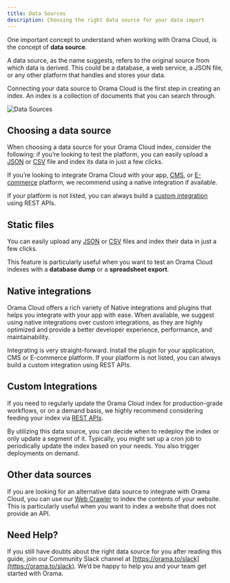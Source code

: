 ```yaml
---
title: Data Sources
description: Choosing the right data source for your data import
---
```


One important concept to understand when working with Orama Cloud, is the concept of **data source**.

A data source, as the name suggests, refers to the original source from which data is derived. This could be a database, a web service, a JSON file, or any other platform that handles and stores your data.

Connecting your data source to Orama Cloud is the first step in creating an index. An index is a collection of documents that you can search through.

![Data Sources](/docs/cloud/data-sources.jpg)

## Choosing a data source

When choosing a data source for your Orama Cloud index, consider the following: if you’re looking to test the platform, you can easily upload a [JSON](/) or [CSV](/) file and index its data in just a few clicks.

If you’re looking to integrate Orama Cloud with your app, [CMS](/), or [E-commerce](/) platform, we recommend using a native integration if available.

If your platform is not listed, you can always build a [custom integration](/) using REST APIs.

## Static files

You can easily upload any [JSON](/) or [CSV](/) files and index their data in just a few clicks.

This feature is particularly useful when you want to test an Orama Cloud indexes with a **database dump** or a **spreadsheet export**.

<div className='grid grid-cols-1 md:grid-cols-2 gap-8'>
  <ImageCTA
    title="JSON File"
    description="Import a JSON file from your computer"
    image="/docs/cloud/json-file.webp"
    href="/docs/cloud/data-sources/static-files/json-file"
  />
  <ImageCTA
    title="CSV File"
    description="Import a CSV file from your computer"
    image="/docs/cloud/csv-file.webp"
    href="/docs/cloud/data-sources/static-files/csv-file"
  />
</div>

## Native integrations

Orama Cloud offers a rich variety of Native integrations and plugins that helps you integrate with your app with ease. When available, we suggest using native integrations over custom integrations, as they are highly optimized and provide a better developer experience, performance, and maintainability.

Integrating is very straight-forward. Install the plugin for your application, CMS or E-commerce platform. If your platform is not listed, you can always build a custom integration using REST APIs.

<div className='grid grid-cols-1 md:grid-cols-2 gap-8'>
  <ImageCTA
    title="Shopify"
    description="Connect your Shopify store to Orama Cloud"
    image="/docs/cloud/shopify.webp"
    href="/docs/cloud/data-sources/native-integrations/shopify"
  />
  <ImageCTA
    title="Strapi"
    description="Integrate Orama Cloud with your Strapi CMS"
    image="/docs/cloud/strapi.webp"
    href="/docs/cloud/data-sources/native-integrations/strapi"
  />
  <ImageCTA
    title="Docusaurus"
    description="Install a plugin to index your Docusaurus site content"
    image="/docs/cloud/docusaurus.webp"
    href="/docs/cloud/data-sources/native-integrations/docusaurus"
  />
  <ImageCTA
    title="ElasticPath"
    description="Connect your ElasticPath store to Orama Cloud"
    image="/docs/cloud/elasticpath.webp"
    href="/docs/cloud/data-sources/native-integrations/elasticpath"
  />
	<ImageCTA
		title="PostgreSQL"
		description="Connect your PostgreSQL database to Orama Cloud"
		image="/docs/cloud/postgresql.webp"
		href="/docs/cloud/data-sources/native-integrations/postgresql"
	/>
</div>

## Custom Integrations

If you need to regularly update the Orama Cloud index for production-grade workflows, or on a demand basis, we highly recommend considering feeding your index via [REST APIs](/).

By utilizing this data source, you can decide when to redeploy the index or only update a segment of it. Typically, you might set up a cron job to periodically update the index based on your needs. You also trigger deployments on demand.

<div className='grid grid-cols-1 md:grid-cols-2 gap-8'>
  <ImageCTA
    title="REST APIs"
    description="Import data using REST APIs. Recommended for custom use cases."
    image="/docs/cloud/rest-apis.webp"
    href="/docs/cloud/data-sources/custom-integrations/rest-apis"
  />
  <ImageCTA
    title="Remote JSON"
    description="Integrate Orama Cloud by providing a JSON endpoint URL to fetch data from."
    image="/docs/cloud/remote-json.webp"
    href="/docs/cloud/data-sources/custom-integrations/remote-json"
  />
</div>


## Other data sources

If you are looking for an alternative data source to integrate with Orama Cloud, you can use our [Web Crawler](/) to index the contents of your website. This is particularly useful when you want to index a website that does not provide an API.

<div className='grid grid-cols-1 md:grid-cols-2 gap-8'>
  <ImageCTA
    title="Web Crawler"
    description="Index the contents of your website using our web crawler."
    image="/docs/cloud/web-crawler.webp"
    href="/docs/cloud/data-sources/other-sources/web-crawler"
  />
  <ImageCTA
    title="Build your own"
    description="Check out our step by step guide to integrate Orama Cloud using the official SDKs."
    image="/docs/cloud/build-your-own.webp"
    href="/docs/cloud/data-sources/custom-integrations/rest-apis"
  />
</div>

## Need Help?

If you still have doubts about the right data source for you after reading this guide, join our Community Slack channel at [https://orama.to/slack](https://orama.to/slack). We’d be happy to help you and your team get started with Orama.

